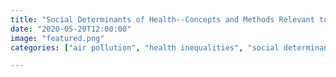 ```yaml
---
title: "Social Determinants of Health--Concepts and Methods Relevant to Air Pollution"
date: "2020-05-20T12:00:00"
image: "featured.png"
categories: ["air pollution", "health inequalities", "social determinants"]

---
```

